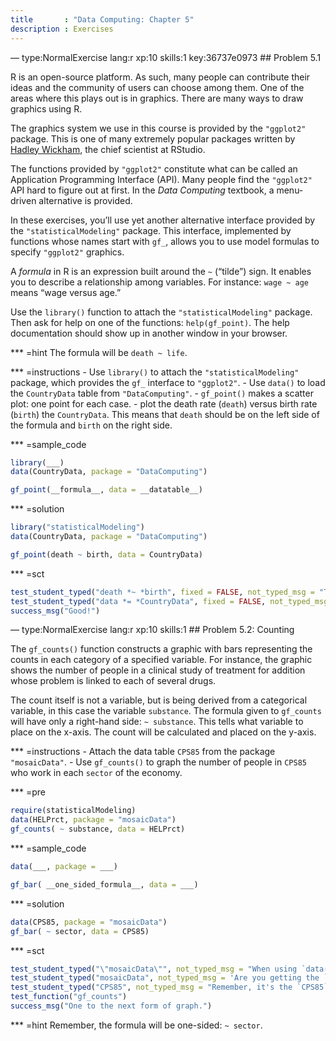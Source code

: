 ```yaml
---
title       : "Data Computing: Chapter 5"
description : Exercises
---
```


--- type:NormalExercise lang:r xp:10 skills:1   key:36737e0973
## Problem 5.1

R is an open-source platform. As such, many people can contribute their ideas and the community of users can choose among them. One of the areas where this plays out is in graphics. There are many ways to draw graphics using R.

The graphics system we use in this course is provided by the `"ggplot2"` package. This is one of many extremely popular packages written by [Hadley Wickham](https://en.wikipedia.org/wiki/Hadley_Wickham), the chief scientist at RStudio.

The functions provided by `"ggplot2"` constitute what can be called an Application Programming Interface (API). Many people find the `"ggplot2"` API hard to figure out at first. In the *Data Computing* textbook, a menu-driven alternative is provided.

In these exercises, you'll use yet another alternative interface provided by the `"statisticalModeling"` package. This interface, implemented by functions whose names start with `gf_`, allows you to use model formulas to specify `"ggplot2"` graphics.

A *formula* in R is an expression built around the `~` ("tilde") sign. It enables you to describe a relationship among variables. For instance: `wage ~ age` means "wage versus age."

Use the `library()` function to attach the `"statisticalModeling"` package. Then ask for help on one of the functions: `help(gf_point)`. The help documentation should show up in another window in your browser.

*** =hint
The formula will be `death ~ life`.

*** =instructions
- Use `library()` to attach the `"statisticalModeling"` package, which provides the `gf_` interface to `"ggplot2"`.
- Use `data()` to load the `CountryData` table from `"DataComputing"`.
- `gf_point()` makes a scatter plot: one point for each case.
    - plot the death rate (`death`) versus birth rate (`birth`) the `CountryData`. This means that `death` should be on the left side of the formula and `birth` on the right side.

*** =sample_code
```r
library(___)
data(CountryData, package = "DataComputing")

gf_point(__formula__, data = __datatable__)
```

*** =solution
```r
library("statisticalModeling")
data(CountryData, package = "DataComputing")

gf_point(death ~ birth, data = CountryData)
```

*** =sct
```r
test_student_typed("death *~ *birth", fixed = FALSE, not_typed_msg = "The first argument should be a formula")
test_student_typed("data *= *CountryData", fixed = FALSE, not_typed_msg = "Use `CountryData` as the value for the `data =` argument.")
success_msg("Good!")
```

--- type:NormalExercise lang:r xp:10 skills:1
## Problem 5.2: Counting

The `gf_counts()` function constructs a graphic with bars representing the counts in each category of a specified variable. For instance, the graphic shows the number of people in a clinical study of treatment for addition whose problem is linked to each of several drugs.

The count itself is not a variable, but is being derived from a categorical variable, in this case the variable `substance`. The formula given to `gf_counts` will have only a right-hand side: `~ substance`. This tells what variable to place on the x-axis. The count will be calculated and placed on the y-axis.

*** =instructions
- Attach the data table `CPS85` from the package `"mosaicData"`.
- Use `gf_counts()` to graph the number of people in `CPS85` who work in each `sector` of the economy.

*** =pre
```r
require(statisticalModeling)
data(HELPrct, package = "mosaicData")
gf_counts( ~ substance, data = HELPrct)
```

*** =sample_code
```r
data(___, package = ___)

gf_bar( __one_sided_formula__, data = ___)
```

*** =solution
```r
data(CPS85, package = "mosaicData")
gf_bar( ~ sector, data = CPS85)
```

*** =sct
```r
test_student_typed("\"mosaicData\"", not_typed_msg = "When using `data()`, be sure to give the name of the package in quotes.")
test_student_typed("mosaicData", not_typed_msg = 'Are you getting the `CPS85` data from eht `"mosaic"` package?')
test_student_typed("CPS85", not_typed_msg = "Remember, it's the `CPS85` data table that is to be used here.")
test_function("gf_counts")
success_msg("One to the next form of graph.")
```

*** =hint
Remember, the formula will be one-sided: `~ sector`.